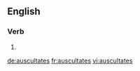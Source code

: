 ==English==

===Verb===
{{head|en|verb form}}

# {{en-third-person singular of|auscultate}}

[[de:auscultates]]
[[fr:auscultates]]
[[vi:auscultates]]